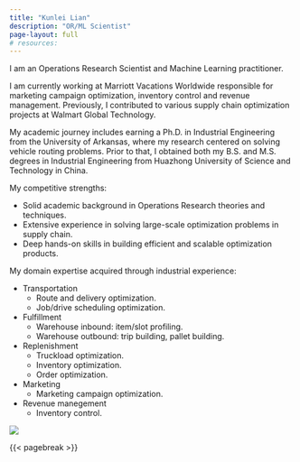 ```yaml
---
title: "Kunlei Lian"
description: "OR/ML Scientist"
page-layout: full
# resources:
---
```


::: {.column-page-inset}
::: {.column-page-inset-left}

I am an Operations Research Scientist and Machine Learning practitioner.

I am currently working at Marriott Vacations Worldwide responsible for marketing campaign optimization, inventory control and revenue management.
Previously, I contributed to various supply chain optimization projects at Walmart Global Technology. 

My academic journey includes earning a Ph.D. in Industrial Engineering from the University of Arkansas, where my research centered on solving vehicle routing problems. Prior to that, I obtained both my B.S. and M.S. degrees in Industrial Engineering from Huazhong University of Science and Technology in China.

My competitive strengths:

- Solid academic background in Operations Research theories and techniques.
- Extensive experience in solving large-scale optimization problems in supply chain.
- Deep hands-on skills in building efficient and scalable optimization products.

My domain expertise acquired through industrial experience:

- Transportation
  - Route and delivery optimization.
  - Job/drive scheduling optimization.
- Fulfillment
  - Warehouse inbound: item/slot profiling.
  - Warehouse outbound: trip building, pallet building.
- Replenishment
  - Truckload optimization.
  - Inventory optimization.
  - Order optimization.
- Marketing
  - Marketing campaign optimization.
- Revenue manegement
  - Inventory control.

:::

<div class="column-margin column-container">
![](./headshot.jpg){.rounded}
</div>
:::

{{< pagebreak >}}

::: {.column-page-inset .text-center}
```{=html}
<!-- <a class="btn btn-outline-dark", href="https://twitter.com/kunlei" target="_blank" rel="noopener noreferrer">
    <i class="bi bi-twitter" role='img' aria-label='Twitter'></i>
</a> -->

<a class="btn btn-outline-dark", href="https://github.com/kunlei" target="_blank" rel="noopener noreferrer">
    <i class="bi bi-github" role='img' aria-label='Github'></i>
</a>

<a class="btn btn-outline-dark", href="https://www.linkedin.com/in/kunlei-lian/" target="_blank" rel="noopener noreferrer">
    <i class="bi bi-linkedin" role='img' aria-label='LinkedIn'></i>
</a>

<a class="btn btn-outline-dark", href="https://scholar.google.com/citations?user=beuQ5RsAAAAJ&hl=en)" target="_blank" rel="noopener noreferrer">
    <i class="ai ai-google-scholar" role='img' aria-label='Google Scholar'></i>
</a>

<!-- <a class="btn btn-outline-dark", href="https://arxiv.org/a/dimmery_d_1.html" target="_blank" rel="noopener noreferrer">
    <i class="ai ai-arxiv" role='img' aria-label='arXiv'></i>
</a>
-->

<!-- <a class="btn btn-outline-dark", href="mailto:kunlei.lian@gmail.com" target="_blank" rel="noopener noreferrer">
    <i class="ai bi-envelope" role='img' aria-label='email'></i>
</a> -->
```
:::

